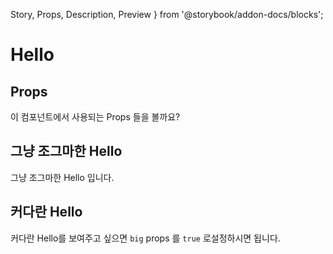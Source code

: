   Story,
  Props,
  Description,
  Preview
} from '@storybook/addon-docs/blocks';

# Hello

<Hello name="MDX" big={true} />
<Description of={Hello} />

## Props

이 컴포넌트에서 사용되는 Props 들을 볼까요?

<Props of={Hello} />

## 그냥 조그마한 Hello

<Preview>
  <Story id="components-basic-hello--standard" />
</Preview>

그냥 조그마한 Hello 입니다.

## 커다란 Hello

커다란 Hello를 보여주고 싶으면 `big` props 를 `true` 로설정하시면 됩니다.

<Preview>
  <Story id="components-basic-hello--big" />
</Preview>